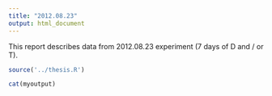 ```yaml
---
title: "2012.08.23"
output: html_document
---
```


This report describes data from 2012.08.23 experiment (7 days of D and / or T).

```r
source('../thesis.R')
```

```r
cat(myoutput)
```

